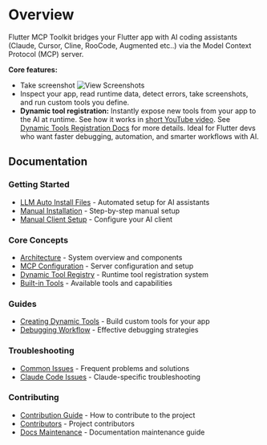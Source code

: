 # Overview

Flutter MCP Toolkit bridges your Flutter app with AI coding assistants (Claude, Cursor, Cline, RooCode, Augmented etc..) via the Model Context Protocol (MCP) server.

**Core features:**

- Take screenshot
  ![View Screenshots](docs/view_screenshots.gif)
- Inspect your app, read runtime data, detect errors, take screenshots, and run custom tools you define.
- **Dynamic tool registration:** Instantly expose new tools from your app to the AI at runtime. See how it works in [short YouTube video](https://www.youtube.com/watch?v=Qog3x2VcO98). See [Dynamic Tools Registration Docs](https://github.com/Arenukvern/mcp_flutter/blob/main/QUICK_START.md#dynamic-tools-registration) for more details.
  Ideal for Flutter devs who want faster debugging, automation, and smarter workflows with AI.

## Documentation

### Getting Started

- [LLM Auto Install Files](/getting_started/llm_install_files) - Automated setup for AI assistants
- [Manual Installation](/getting_started/manual_installation) - Step-by-step manual setup
- [Manual Client Setup](/getting_started/manual_client_setup) - Configure your AI client

### Core Concepts

- [Architecture](/core/project_architecture) - System overview and components
- [MCP Configuration](/core/mcp_configuration) - Server configuration and setup
- [Dynamic Tool Registry](/core/dynamic_tools_registry) - Runtime tool registration system
- [Built-in Tools](/core/built_in_tools) - Available tools and capabilities

### Guides

- [Creating Dynamic Tools](/guides/creating_dynamic_tools) - Build custom tools for your app
- [Debugging Workflow](/guides/debugging_workflow) - Effective debugging strategies

### Troubleshooting

- [Common Issues](/troubleshooting/common_issues) - Frequent problems and solutions
- [Claude Code Issues](/troubleshooting/claude_code_issues) - Claude-specific troubleshooting

### Contributing

- [Contribution Guide](/contributing/contribution_guide) - How to contribute to the project
- [Contributors](/contributing/contributors) - Project contributors
- [Docs Maintenance](/contributing/docs_maintenance) - Documentation maintenance guide
